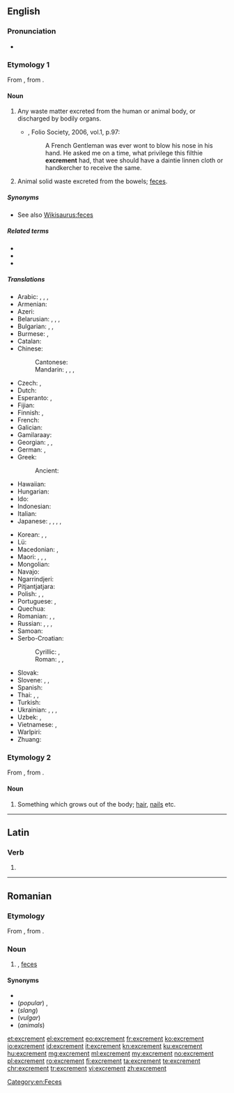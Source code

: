 ==English==

===Pronunciation===
* {{IPA|/ˈɛkskɹəmənt/|lang=en}}

===Etymology 1===
From {{etyl|la|en}} {{m|la|excrēmentum}}, from {{m|la|excernō||I excrete}}.

====Noun====
{{en-noun}}

# {{label|en|archaic}} Any waste matter excreted from the human or animal body, or discharged by bodily organs.
#* {{RQ:Flr Mntgn Essays}}, Folio Society, 2006, vol.1, p.97:
#*: A French Gentleman was ever wont to blow his nose in his hand{{nb...}}. He asked me on a time, what privilege this filthie '''excrement''' had, that wee should have a daintie linnen cloth or handkercher to receive the same.
# {{label|en|now|_|specifically}} Animal solid waste excreted from the bowels; [[feces]].

=====Synonyms=====
* See also [[Wikisaurus:feces]]

=====Related terms=====
* {{l|en|excreta}}
* {{l|en|excrete}}
* {{l|en|excremental}}

=====Translations=====
{{trans-top|animal solid waste}}
* Arabic: {{t|ar|غَائِط|m}}, {{t|ar|بِرَاز|m}}, {{t|ar|خَرَاء|m}}, {{t|ar|خِرَاء|m}}
* Armenian: {{t+|hy|կղկղանք}}
* Azeri: {{t|az|nəcis}}
* Belarusian: {{t|be|спаражне́ння|n-p|sc=Cyrl}}, {{t|be|экскрыме́нты|m-p|sc=Cyrl}}, {{t|be|кал|m|sc=Cyrl}}, {{t|be|фека́ліі|f-p|sc=Cyrl}}
* Bulgarian: {{t|bg|изпражне́ние|n|sc=Cyrl}}, {{t|bg|фека́лии|f-p|sc=Cyrl}}, {{t+|bg|екскреме́нти|m-p|sc=Cyrl}}
* Burmese: {{t+|my|မစင်}}, {{t|my|ချေး}}
* Catalan: {{t|ca|femta|f}}
* Chinese:
*: Cantonese: {{t|yue|屎|tr=si2|sc=Hani}}
*: Mandarin: {{t+|cmn|大便|tr=dàbiàn|sc=Hani}}, {{t+|cmn|屎|tr=shǐ|sc=Hani}}, {{t+|cmn|糞|sc=Hani}}, {{t+|cmn|粪|tr=fèn|sc=Hani}}
* Czech: {{t+|cs|výkal|m}}, {{t+|cs|stolice|f}}
* Dutch: {{t+|nl|uitwerpselen|n-p}}
* Esperanto: {{t|eo|feko}}, {{t|eo|ekskremento}}
* Fijian: {{t|fj|dā}}
* Finnish: {{qualifier|animal excrement}} {{t+|fi|lanta}}, {{qualifier|human excrement}} {{t+|fi|uloste}}
* French: {{t+|fr|excrément|m}}
* Galician: {{t+|gl|excremento|m}}
* Gamilaraay: {{t|kld|guna}}
* Georgian: {{t|ka|ექსკრემენტები}}, {{t|ka|ფეკალია}}, {{t|ka|განავალი}}
* German: {{t+|de|Ausscheidungen|f-p}}, {{t+|de|Kot|m}}
* Greek: {{t+|el|περίττωμα|n}}
*: Ancient: {{t|grc|σκῶρ|n}}
* Hawaiian: {{t|haw|kūkae}}
* Hungarian: {{t+|hu|ürülék}}
* Ido: {{t+|io|exkremento}}
* Indonesian: {{t+|id|tahi}}
* Italian: {{t+|it|escremento|m}}
* Japanese: {{t+|ja|便|tr=ben|sc=Jpan}}, {{t+|ja|大便|tr=daiben|sc=Jpan}}, {{t+|ja|うんこ|tr=unko|sc=Jpan}}, {{t+|ja|うんち|tr=unchi|sc=Jpan}}, {{t+|ja|糞|tr=[[ふん]], fun;[[くそ]], kuso|sc=Jpan}}
{{trans-mid}}
* Korean: {{t+|ko|똥|sc=Kore}}, {{qualifier|human euphemism}} {{t+|ko|뒤|sc=Kore}}, {{t+|ko|대변|sc=Kore}}
* Lü: {{t|khb|ᦃᦲᧉ|sc=Talu}}
* Macedonian: {{t|mk|и́змет|m}}, {{t|mk|екскреме́нт|m}}
* Maori: {{t|mi|tūtae}}, {{t|mi|hamuti}}, {{t|mi|paru}}, {{t|mi|paranga}}
* Mongolian: {{t+|mn|баас|sc=Cyrl}}
* Navajo: {{t|nv|chąąʼ}}
* Ngarrindjeri: {{t|nay|kunar}}
* Pitjantjatjara: {{t|pjt|kuna|sc=pjt-Latn}}
* Polish: {{t+|pl|kał|m}}, {{t|pl|ekskrementy|m-p}}, {{t+|pl|odchody|m-p}}
* Portuguese: {{t+|pt|excremento|m}}, {{t+|pt|fezes|f-p}}
* Quechua: {{t|qu|q'awa}}
* Romanian: {{t+|ro|excrement|n-p}}, {{t|ro|materii fecale}}, {{t|ro|fecale}}
* Russian: {{t+|ru|кал|m}}, {{t+|ru|экскремент|alt=экскреме́нты|m-p}}, {{t+|ru|испражнение|alt=испражне́ния|n-p}}, {{t+|ru|фека́лии|f-p}}
* Samoan: {{t|sm|tae}}
* Serbo-Croatian:
*: Cyrillic: {{t|sh|екскремент|m|sc=Cyrl}}, {{t|sh|измет|m|sc=Cyrl}}
*: Roman: {{t+|sh|ekskrement|m}}, {{t+|sh|izmet|m}}, {{t+|sh|izmetine|f-p}}
* Slovak: {{t|sk|výkal|m}}
* Slovene: {{t+|sl|blato|n}}, {{t|sl|iztrebek|m}}, {{t|sl|izloček|m}}
* Spanish: {{t+|es|excremento|m}}
* Thai: {{t|th|อาจม|tr=aa-jom|sc=Thai}}, {{t+|th|อุจจาระ|tr=ùt-jaa-rá|sc=Thai}}, {{t+|th|ขี้|tr=kêe|sc=Thai}}
* Turkish: {{t+|tr|dışkı}}
* Ukrainian: {{t|uk|ви́порожнення|n|sc=Cyrl}}, {{t|uk|екскреме́нти|m-p|sc=Cyrl}}, {{t|uk|кал|m|sc=Cyrl}}, {{t|uk|фека́лії|f-p|sc=Cyrl}}
* Uzbek: {{t+|uz|najas}}, {{t+|uz|axlat}}
* Vietnamese: {{t+|vi|cặn}}, {{t|vi|chất lắng}}
* Warlpiri: {{t|wbp|kuna}}
* Zhuang: {{t-needed|za}}
{{trans-bottom}}

===Etymology 2===
From {{etyl|la|en}} {{m|la|excrēmentum}}, from {{m|la|excrēscō||I grow out}}.

====Noun====
{{en-noun}}

# {{label|en|obsolete}} Something which grows out of the body; [[hair]], [[nails]] etc.

[[Category:en:Feces]]

----

==Latin==

===Verb===
{{la-verb-form|excrement}}

# {{inflection of|excremō||3|p|pres|actv|subj|lang=la}}

----

==Romanian==

===Etymology===
From {{etyl|fr|ro}} {{m|fr|excrément}}, from {{etyl|la|ro}} {{m|la|excrementum}}.

===Noun===
{{ro-noun|n|excremente}}

# {{l|en|excrement}}, [[feces]]

====Synonyms====
* {{l|ro|fecale}}
* (''popular'') {{l|ro|scârnă}}, {{l|ro|scremet}}
* (''slang'') {{l|ro|rahat}}
* (''vulgar'') {{l|ro|căcat}}
* (''animals'') {{l|ro|baligă}}

[[et:excrement]]
[[el:excrement]]
[[eo:excrement]]
[[fr:excrement]]
[[ko:excrement]]
[[io:excrement]]
[[id:excrement]]
[[it:excrement]]
[[kn:excrement]]
[[ku:excrement]]
[[hu:excrement]]
[[mg:excrement]]
[[ml:excrement]]
[[my:excrement]]
[[no:excrement]]
[[pl:excrement]]
[[ro:excrement]]
[[fi:excrement]]
[[ta:excrement]]
[[te:excrement]]
[[chr:excrement]]
[[tr:excrement]]
[[vi:excrement]]
[[zh:excrement]]